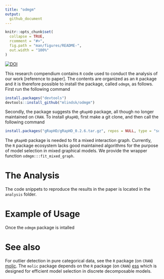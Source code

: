 ```yaml
---
title: "odmgm"
output:
  github_document
---
```


<!-- README.md is generated from README.Rmd. Please edit that file -->

```r
knitr::opts_chunk$set(
  collapse = TRUE,
  rcomment = "#>",
  fig.path = "man/figures/README-",
  out.width = "100%"
)
```


[![DOI](https://zenodo.org/badge/290208715.svg)](https://zenodo.org/badge/latestdoi/290208715)

This research compendium contains `R` code used to conduct the analysis of our work [reference to paper]. The contents are organized as an `R` package and it is therefore possible to install the package, called `odmgm`, as follows. First run the following command

```r
install.packages("devtools")
devtools::install_github("mlindsk/odmgm")
```

Secondly, the package suggests the `gRapHD` package, all though no longer maintained on `CRAN`. To install `gRapHD`, first make a git clone, and then call the following command

```r
install.packages("gRapHD/gRapHD_0.2.6.tar.gz", repos = NULL, type = "source")
```

The `gRapHD` package is needed to fit a mixed interaction graph. Currently, the `R` package ecosystem lacks good maintained algorithms for the purpose of model selection in mixed graphical models. We provide the wrapper function `odmgm:::fit_mixed_graph`.

# The Analysis 
The code snippets to reproduce the results in the paper is located in the `analysis` folder.

# Example of Usage
Once the `odmgm` package is intalled

# See also
For outlier detection in pure categorical data, see the `R` package (on `CRAN`) [molic](https://github.com/mlindsk/molic). The `molic` package depends on the `R` package (on `CRAN`) [ess](https://github.com/mlindsk/ess) which is designed for efficient model selection in discrete decomposable models.
